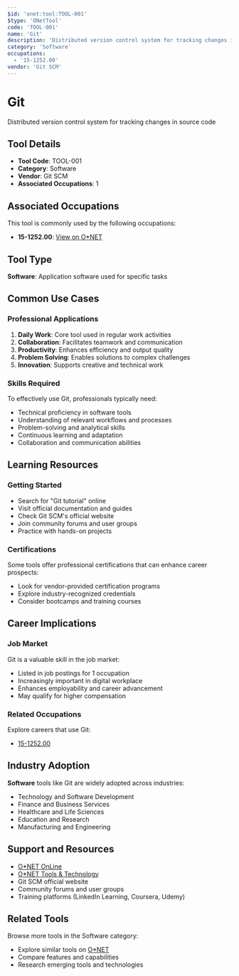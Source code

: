 ```yaml
---
$id: 'onet:tool:TOOL-001'
$type: 'ONetTool'
code: 'TOOL-001'
name: 'Git'
description: 'Distributed version control system for tracking changes in source code'
category: 'Software'
occupations:
  - '15-1252.00'
vendor: 'Git SCM'
---
```


# Git

Distributed version control system for tracking changes in source code

## Tool Details

- **Tool Code**: TOOL-001
- **Category**: Software
- **Vendor**: Git SCM
- **Associated Occupations**: 1

## Associated Occupations

This tool is commonly used by the following occupations:

- **15-1252.00**: [View on O\*NET](https://www.onetonline.org/link/summary/15-1252.00)

## Tool Type

**Software**: Application software used for specific tasks

## Common Use Cases

### Professional Applications

1. **Daily Work**: Core tool used in regular work activities
2. **Collaboration**: Facilitates teamwork and communication
3. **Productivity**: Enhances efficiency and output quality
4. **Problem Solving**: Enables solutions to complex challenges
5. **Innovation**: Supports creative and technical work

### Skills Required

To effectively use Git, professionals typically need:

- Technical proficiency in software tools
- Understanding of relevant workflows and processes
- Problem-solving and analytical skills
- Continuous learning and adaptation
- Collaboration and communication abilities

## Learning Resources

### Getting Started

- Search for "Git tutorial" online
- Visit official documentation and guides
- Check Git SCM's official website
- Join community forums and user groups
- Practice with hands-on projects

### Certifications

Some tools offer professional certifications that can enhance career prospects:

- Look for vendor-provided certification programs
- Explore industry-recognized credentials
- Consider bootcamps and training courses

## Career Implications

### Job Market

Git is a valuable skill in the job market:

- Listed in job postings for 1 occupation
- Increasingly important in digital workplace
- Enhances employability and career advancement
- May qualify for higher compensation

### Related Occupations

Explore careers that use Git:

- [15-1252.00](https://www.onetonline.org/link/summary/15-1252.00)

## Industry Adoption

**Software** tools like Git are widely adopted across industries:

- Technology and Software Development
- Finance and Business Services
- Healthcare and Life Sciences
- Education and Research
- Manufacturing and Engineering

## Support and Resources

- [O\*NET OnLine](https://www.onetonline.org/)
- [O\*NET Tools & Technology](https://www.onetonline.org/find/descriptor/browse/Tools_and_Technology/)
- Git SCM official website
- Community forums and user groups
- Training platforms (LinkedIn Learning, Coursera, Udemy)

## Related Tools

Browse more tools in the Software category:

- Explore similar tools on [O\*NET](https://www.onetonline.org/)
- Compare features and capabilities
- Research emerging tools and technologies
